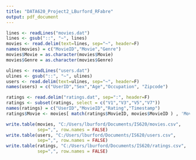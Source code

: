 ---
title: "DATA620_Project2_LBurford_RFabre"
output: pdf_document
---


```{r}

lines <- readLines("movies.dat") 
lines <- gsub("::", "~", lines)
movies <- read.delim(text=lines, sep="~", header=F)
names(movies) = c("MovieID","Movie","Genre")
movies$Movie = as.character(movies$Movie)
movies$Genre = as.character(movies$Genre)

ulines <- readLines("users.dat") 
ulines <- gsub("::", "~", ulines)
users <- read.delim(text=ulines, sep="~", header=F)
names(users) = c("UserID","Sex","Age","Occupation", "Zipcode")

ratings <- read.delim("ratings.dat", sep=":", header=F)
ratings <- subset(ratings, select = c("V1","V3","V5","V7"))
names(ratings) = c("UserID","MovieID","Rating","Timestamp")
ratings$Movie <- movies[ match(ratings$MovieID, movies$MovieID ) , 'Movie']

write.table(movies, "C:/Users/lburford/Documents/IS620/movies.csv", 
            sep=",", row.names = FALSE)
write.table(users, "C:/Users/lburford/Documents/IS620/users.csv", 
            sep=",", row.names = FALSE)
write.table(ratings, "C:/Users/lburford/Documents/IS620/ratings.csv", 
            sep=",", row.names = FALSE)

  ```
